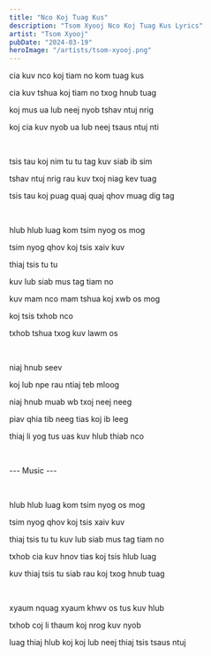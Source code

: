 ```yaml
---
title: "Nco Koj Tuag Kus"
description: "Tsom Xyooj Nco Koj Tuag Kus Lyrics"
artist: "Tsom Xyooj"
pubDate: "2024-03-19"
heroImage: "/artists/tsom-xyooj.png"
---
```


cia kuv nco koj tiam no kom tuag kus

cia kuv tshua koj tiam no txog hnub tuag

koj mus ua lub neej nyob tshav ntuj nrig

koj cia kuv nyob ua lub neej tsaus ntuj nti

<br />

tsis tau koj nim tu tu tag kuv siab ib sim

tshav ntuj nrig rau kuv txoj niag kev tuag

tsis tau koj puag quaj quaj qhov muag dig tag

<br />

hlub hlub luag kom tsim nyog os mog

tsim nyog qhov koj tsis xaiv kuv

thiaj tsis tu tu

kuv lub siab mus tag tiam no

kuv mam nco mam tshua koj xwb os mog

koj tsis txhob nco

txhob tshua txog kuv lawm os

<br />

niaj hnub seev

koj lub npe rau ntiaj teb mloog

niaj hnub muab wb txoj neej neeg

piav qhia tib neeg tias koj ib leeg

thiaj li yog tus uas kuv hlub thiab nco

<br />

--- Music ---

<br />

hlub hlub luag kom tsim nyog os mog

tsim nyog qhov koj tsis xaiv kuv

thiaj tsis tu tu kuv lub siab mus tag tiam no

txhob cia kuv hnov tias koj tsis hlub luag

kuv thiaj tsis tu siab rau koj txog hnub tuag

<br />

xyaum nquag xyaum khwv os tus kuv hlub

txhob coj li thaum koj nrog kuv nyob

luag thiaj hlub koj koj lub neej thiaj tsis tsaus ntuj
